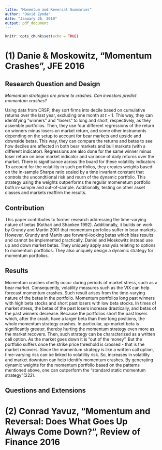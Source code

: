 ---
title: "Momentum and Reversal Summaries"
author: "David Zynda"
date: "January 26, 2019"
output: pdf_document
---

```{r setup, include=FALSE}
knitr::opts_chunk$set(echo = TRUE)
```

# (1) Danie & Moskowitz, "Momentum Crashes", JFE 2016

## Research Question and Design

_Momentum strategies are prone to crashes. Can investors predict momentum crashes?_

Using data from CRSP, they sort firms into decile based on cumulative returns over the last year, excluding one month at $t-1$. This way, they can identifying "winners" and "losers" to long and short, respectively, as they assemble portfolios. Then, they use four different regressions of the return on winners minus losers on market return, and some other instruments depending on the setup to account for bear markets and upside and downside betas. This way, they can compare the returns and betas to see how deciles are affected in both bear markets and bull markets (with a different indicator). Regressions are also done for the same winner minus loser return on bear market indicator and variance of daily returns over the market. There is significance across the board for these volatility indicators. To account for the volatility in such portfolios, they creates weights based on the in-sample Sharpe ratio scaled by a time invariant constant that controls the uncondtiional risk and reurn of the dynamic portfolio. This strategy using the weights outperforms the regular momenetum portfolio both in-sample and out-of-sample. Additionally, testing on other asset classes and markets reaffirm the results. 

## Contribution

This paper contributes to former research addressing the time-varying nature of betas (Kothari and Shanken 1992). Additionally, it builds on work by Grundy and Martin 2001 that momentum porfolios suffer in bear markets. However, Grundy and Martin use forward-looking betas which bias results and cannot be implemented practically. Daniel and Moskowitz instead use up and down market betas. They uniquely apply analysis relating to options to momentum portfolios. They also uniquely design a dynamic strategy for momentum portfolios. 

## Results

Momentum crashes cheifly occur during periods of market stress, such as a bear market. Consequently, volatility measures such as the VIX can help forecast momentum crashes. Such result arises from the time-varying nature of the betas in the portfolio. Momentum portfolios long past winners with high beta stocks and short past losers with low beta stocks. In times of market stress, the betas of the past losers increase drastically, and betas of the past winners decrease. Because the portfolios short the past losers which, after the crash, have a larger beta than their long positions, the whole momentum strategy crashes. In particular, up-market beta is significantly greater, thereby hurting the momentum strategy even more as the market recovers. Then, such strategy can be characterized as a written call option. As the market goes down it is "out of the money". But the portfolio suffers once the strike price threshold is crossed - that is the market recovers. Since the momentum strategy is like a written call option, time-varying risk can be linked to volatility risk. So, increases in volatility and market downturn can help identify momentum crashes. By generating dynamic weights for the momentum portfolio based on the patterns mentioned above, one can outperform the "standard static momentum strategy"(222). 

## Questions and Extensions






# (2) Conrad Yavuz, "Momentum and Reversal: Does What Goes Up Always Come Down?", Review of Finance 2016












































